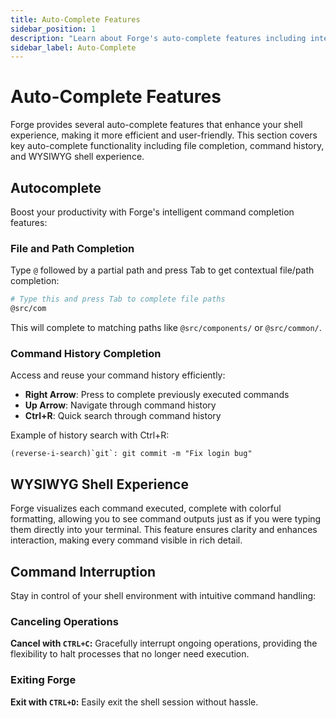 ```yaml
---
title: Auto-Complete Features
sidebar_position: 1
description: "Learn about Forge's auto-complete features including intelligent command completion and file path completion."
sidebar_label: Auto-Complete
---
```


# Auto-Complete Features

Forge provides several auto-complete features that enhance your shell experience, making it more efficient and user-friendly. This section covers key auto-complete functionality including file completion, command history, and WYSIWYG shell experience.

## Autocomplete

Boost your productivity with Forge's intelligent command completion features:

### File and Path Completion

Type `@` followed by a partial path and press Tab to get contextual file/path completion:

```bash
# Type this and press Tab to complete file paths
@src/com
```

This will complete to matching paths like `@src/components/` or `@src/common/`.

### Command History Completion

Access and reuse your command history efficiently:

- **Right Arrow**: Press to complete previously executed commands
- **Up Arrow**: Navigate through command history
- **Ctrl+R**: Quick search through command history

Example of history search with Ctrl+R:

```
(reverse-i-search)`git`: git commit -m "Fix login bug"
```

## WYSIWYG Shell Experience

Forge visualizes each command executed, complete with colorful formatting, allowing you to see command outputs just as if you were typing them directly into your terminal. This feature ensures clarity and enhances interaction, making every command visible in rich detail.

## Command Interruption

Stay in control of your shell environment with intuitive command handling:

### Canceling Operations

**Cancel with `CTRL+C`:** Gracefully interrupt ongoing operations, providing the flexibility to halt processes that no longer need execution.

### Exiting Forge

**Exit with `CTRL+D`:** Easily exit the shell session without hassle.